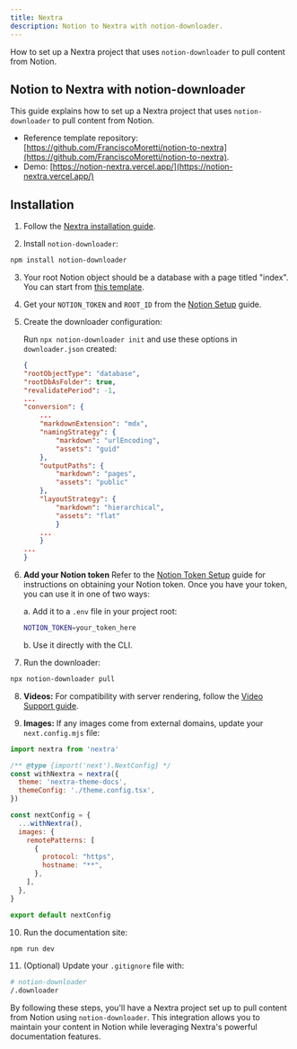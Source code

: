 ```yaml
---
title: Nextra
description: Notion to Nextra with notion-downloader.
---
```



How to set up a Nextra project that uses `notion-downloader` to pull content from Notion.

## Notion to Nextra with notion-downloader

This guide explains how to set up a Nextra project that uses `notion-downloader` to pull content from Notion.
- Reference template repository: [https://github.com/FranciscoMoretti/notion-to-nextra](https://github.com/FranciscoMoretti/notion-to-nextra).
- Demo: [https://notion-nextra.vercel.app/](https://notion-nextra.vercel.app/)

## Installation

1. Follow the [Nextra installation guide](https://nextra.site/docs).

2. Install `notion-downloader`:

```bash
npm install notion-downloader
```

3. Your root Notion object should be a database with a page titled "index". You can start from [this template](https://franciscomoretti.notion.site/11a047149aef80578303e705001bb90e?v=8446592daa4c4e7ab8c2c73cae646e27).

4. Get your `NOTION_TOKEN` and `ROOT_ID` from the [Notion Setup](/docs/notion-setup/) guide.

5. Create the downloader configuration:

   Run `npx notion-downloader init` and use these options in `downloader.json` created:

    ```json
    {
    "rootObjectType": "database",
    "rootDbAsFolder": true,
    "revalidatePeriod": -1,
    ...
    "conversion": {
        ...
        "markdownExtension": "mdx",
        "namingStrategy": {
            "markdown": "urlEncoding",
            "assets": "guid"
        },
        "outputPaths": {
            "markdown": "pages",
            "assets": "public"
        },
        "layoutStrategy": {
            "markdown": "hierarchical",
            "assets": "flat"
            }
        ...
        }
    ...
    }
    ```


6. **Add your Notion token**
   Refer to the [Notion Token Setup](/docs/notion-setup) guide for instructions on obtaining your Notion token. Once you have your token, you can use it in one of two ways:

   a. Add it to a `.env` file in your project root:

   ```bash
   NOTION_TOKEN=your_token_here
   ```

   b. Use it directly with the CLI.


7. Run the downloader:

```bash
npx notion-downloader pull
```

8. **Videos:** For compatibility with server rendering, follow the [Video Support guide](/docs/guide/video).

9. **Images:** If any images come from external domains, update your `next.config.mjs` file:

```javascript
import nextra from 'nextra'

/** @type {import('next').NextConfig} */
const withNextra = nextra({
  theme: 'nextra-theme-docs',
  themeConfig: './theme.config.tsx',
})

const nextConfig = {
  ...withNextra(),
  images: {
    remotePatterns: [
      {
        protocol: "https",
        hostname: "**",
      },
    ],
  },
}

export default nextConfig
```

10. Run the documentation site:

```bash
npm run dev
```


11. (Optional) Update your `.gitignore` file with:

```bash
# notion-downloader
/.downloader
```

By following these steps, you'll have a Nextra project set up to pull content from Notion using `notion-downloader`. This integration allows you to maintain your content in Notion while leveraging Nextra's powerful documentation features.
